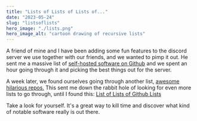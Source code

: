 ```yaml
---
title: "Lists of Lists of Lists of..."
date: "2023-05-24"
slug: "listsoflists"
hero_image: "./lists.png"
hero_image_alt: "cartoon drawing of recursive lists"
---
```


A friend of mine and I have been adding some fun features to the discord server we use together with our friends, and we wanted to pimp it out.
He sent me a massive list of [self-hosted software on Github](https://github.com/awesome-selfhosted/awesome-selfhosted) and we spent an hour going through it and picking the best things out for the server.

A week later, we found ourselves going through another list, [awesome hilarious repos.](https://github.com/terremoth/awesome-hilarious-repos "https://github.com/terremoth/awesome-hilarious-repos")
This sent me down the rabbit hole of looking for even more lists to go through, until I found this: [List of Lists of Github Lists](https://github.com/yaph/lologl)

Take a look for yourself. It's a great way to kill time and discover what kind of notable software really is out there.

